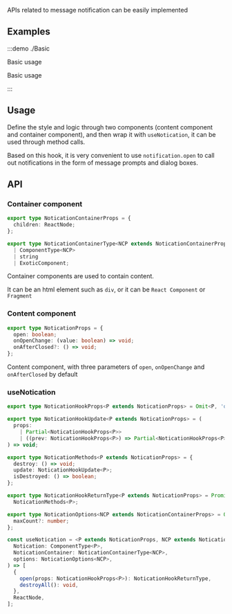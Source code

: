 APIs related to message notification can be easily implemented

## Examples

:::demo ./Basic

Basic usage

Basic usage

:::

## Usage

Define the style and logic through two components (content component and container component), and then wrap it with `useNotication`, it can be used through method calls.

Based on this hook, it is very convenient to use `notification.open` to call out notifications in the form of message prompts and dialog boxes.

## API

### Container component

```ts
export type NoticationContainerProps = {
  children: ReactNode;
};

export type NoticationContainerType<NCP extends NoticationContainerProps> =
  | ComponentType<NCP>
  | string
  | ExoticComponent;
```

Container components are used to contain content.

It can be an html element such as `div`, or it can be `React Component` or `Fragment`

### Content component

```ts
export type NoticationProps = {
  open: boolean;
  onOpenChange: (value: boolean) => void;
  onAfterClosed?: () => void;
};
```

Content component, with three parameters of `open`, `onOpenChange` and `onAfterClosed` by default

### useNotication

```ts
export type NoticationHookProps<P extends NoticationProps> = Omit<P, 'open' | 'onOpenChange'>;

export type NoticationHookUpdate<P extends NoticationProps> = (
  props:
    | Partial<NoticationHookProps<P>>
    | ((prev: NoticationHookProps<P>) => Partial<NoticationHookProps<P>>),
) => void;

export type NoticationMethods<P extends NoticationProps> = {
  destroy: () => void;
  update: NoticationHookUpdate<P>;
  isDestroyed: () => boolean;
};

export type NoticationHookReturnType<P extends NoticationProps> = Promise<NoticationMethods<P>> &
  NoticationMethods<P>;

export type NoticationOptions<NCP extends NoticationContainerProps> = Omit<NCP, 'children'> & {
  maxCount?: number;
};

const useNotication = <P extends NoticationProps, NCP extends NoticationContainerProps>(
  Notication: ComponentType<P>,
  NoticationContainer: NoticationContainerType<NCP>,
  options: NoticationOptions<NCP>,
) => [
  {
    open(props: NoticationHookProps<P>): NoticationHookReturnType,
    destroyAll(): void,
  },
  ReactNode,
];
```
